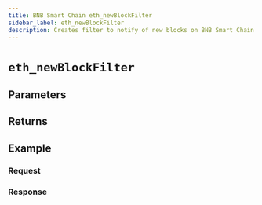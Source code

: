 ```yaml
---
title: BNB Smart Chain eth_newBlockFilter
sidebar_label: eth_newBlockFilter
description: Creates filter to notify of new blocks on BNB Smart Chain.
---
```




# `eth_newBlockFilter`

<Description />

## Parameters


<Params />

## Returns


<Returns />

## Example


<Example />

### Request


<Request />

### Response


<Response />
